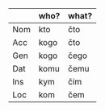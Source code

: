 |     | who?    | what? |
| --- | ------- | ----- |
| Nom | kto     | čto   |
| Acc | kogo    | čto   |
| Gen | kogo    | čego  |
| Dat | komu    | čemu  |
| Ins | kym     | čim   |
| Loc | kom     | čem   |